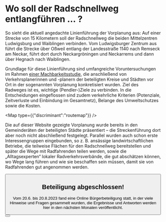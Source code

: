 # Wo soll der Radschnellweg entlangführen … ?

So sieht die aktuell angedachte Linienführung der Vorplanung aus: Auf einer Strecke von 15 Kilometern soll der Radschnellweg die beiden Mittelzentren Ludwigsburg und Waiblingen verbinden. Vom Ludwigsburger Zentrum aus führt die Strecke über Oßweil entlang der Landesstraße 1140 nach Remseck am Neckar, führt dort durch Neckargröningen und Neckarrems und dann über Hegnach nach Waiblingen.

Grundlage für diese Linienführung sind umfangreiche Voruntersuchungen im Rahmen [einer Machbarkeitsstudie](https://www.landkreis-ludwigsburg.de/de/verkehr-sicherheit-ordnung/radverkehr/radschnellwege/machbarkeitsstudie-radschnellverbindung-ludwigsburg-waiblingen/), die anschließend von Verkehrsplanerinnen und -planern der beteiligten Kreise und Städten vor Ort in der sogenannten Vorplanung konkretisiert wurden. Ziel des Radweges ist es, wichtige (Pendler-)Ziele zu verbinden. In die Entscheidungen eingeflossen sind zudem verkehrliche Kriterien (Potenziale, Zeitverluste und Einbindung im Gesamtnetz), Belange des Umweltschutzes sowie die Kosten.

<Map type={{"discriminant":"routemap"}} />

Die auf dieser Website gezeigte Vorplanung wurde bereits in den Gemeinderäten der beteiligten Städte präsentiert – die Streckenführung dort aber noch nicht abschließend festgelegt. Parallel wurden auch schon erste Interessengruppen eingebunden, so z. B. ansässige landwirtschaftlichen Betriebe, die teilweise Flächen für den Radschnellweg bereitstellen und später die Wege mit Radfahrenden teilen werden, sowie die „Alltagsexperten“ lokaler Radverkehrsverbände, die gut abschätzen können, wo Wege lang führen und wie sie beschaffen sein müssen, damit sie von Radfahrenden gut angenommen werden.

<Button label="Details zur geplanten Streckenführung" href="/route" />

## Beteiligung abgeschlossen!

Vom 20.6. bis 20.8.2023 fand eine Online Bürgerbeteiligung statt, in der viele Hinweise und Fragen gesammelt wurden, die Ergebnisse und Antworten werden hier in den nächsten Monaten veröffentlicht.

<Button label="Zu den Ergebnissen" href="/beteiligung" />
